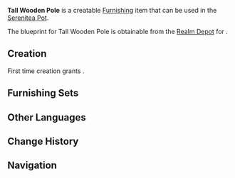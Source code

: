{{Furnishing Infobox
|id             = 373116
|image          = Item Tall Wooden Pole.png
|category       = Landscape
|subcategory    = Item
|rarity         = 2
|adeptal_energy = 30
|load           = 35
|reduced_load   = 24
|description    = This basic part of wooden shed is sometimes also used as an eye-catching sign that marks the key location of a building.
|blueprint      = [[Realm Depot]]
}}
'''Tall Wooden Pole''' is a creatable [[Furnishing]] item that can be used in the [[Serenitea Pot]].

The blueprint for Tall Wooden Pole is obtainable from the [[Realm Depot]] for {{Item|Realm Currency|24|x=80}}.

==Creation==
First time creation grants {{Item|Trust|24|x=30}}.
{{Recipe
|type = Creation
|time = 12h
|Fir Wood = 4
|sort = Fir Wood
}}

==Furnishing Sets==
{{Craft Usage}}

==Other Languages==
{{Other Languages
|default_hidden = 1
|en      = Tall Wooden Pole
|zhs     = 高耸的木杆
|zhs_rm  = Gāosǒng de Mùgān
|zht     = 高聳的木桿
|zht_rm  = Gāosǒng de Mùgān
|ja      = 高い木の柱
|ja_rm   = Takai Ki no Hashira
|ko      = 높이 솟은 통나무
|ko_rm   = 
|es      = Pilar de madera
|fr      = Grand poteau en bois
|ru      = Высокий деревянный шест
|th      = เสาไม้สูง
|th_rm   = 
|vi      = Trụ Gỗ Cao
|de      = Hoher Holzmast
|id      = Tiang Kayu yang Tinggi
|pt      = Poste de Madeira Ereto
}}

==Change History==
{{Change History|1.6}}

==Navigation==
{{Furnishing Navbox/Exterior|Landscape}}